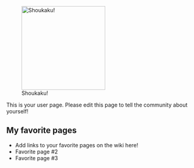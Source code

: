 [[File:41378288 p0.png|thumb|220px|right|Shoukaku!]]

This is your user page. Please edit this page to tell the community about yourself!

==My favorite pages==

* Add links to your favorite pages on the wiki here!
* Favorite page #2
* Favorite page #3